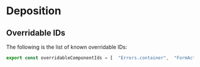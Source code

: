 
# Deposition

## Overridable IDs

The following is the list of known overridable IDs:
```js filename="blah"
export const overridableComponentIds = [  "Errors.container",  "FormActions.container",  "FormApp.layout",  "FormFields.container",];
```

<GitHubCode
  repo="oarepo/oarepo-ui"
  path="oarepo_ui/theme/assets/semantic-ui/js/oarepo_ui/forms/constants.js"
/>
